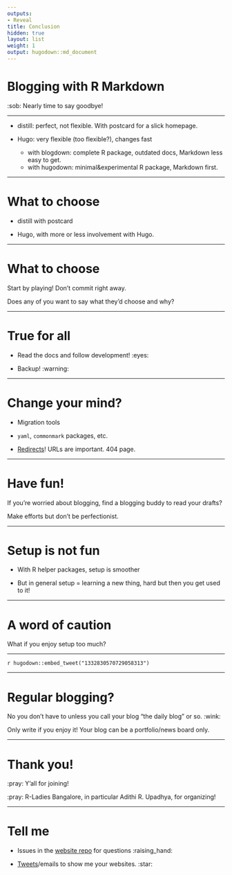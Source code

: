 ```yaml
---
outputs:
- Reveal
title: Conclusion
hidden: true
layout: list
weight: 1
output: hugodown::md_document
---
```


# Blogging with R Markdown

:sob: Nearly time to say goodbye!

---

* distill: perfect, not flexible. With postcard for a slick homepage.

* Hugo: very flexible (too flexible?), changes fast
    * with blogdown: complete R package, outdated docs, Markdown less easy to get.
    * with hugodown: minimal&experimental R package, Markdown first.

---

# What to choose

* distill with postcard

* Hugo, with more or less involvement with Hugo. 

---

# What to choose

Start by playing! Don't commit right away.

Does any of you want to say what they'd choose and why?

---

# True for all

* Read the docs and follow development! :eyes:

* Backup! :warning:

---

# Change your mind?

* Migration tools

* `yaml`, `commonmark` packages, etc.

* [Redirects](https://yihui.org/en/2017/11/301-redirect/)! URLs are important. 404 page.

---

# Have fun!

If you're worried about blogging, find a blogging buddy to read your drafts?

Make efforts but don't be perfectionist.

---

# Setup is not fun

* With R helper packages, setup is smoother

* But in general setup = learning a new thing, hard but then you get used to it!

---

# A word of caution

What if you enjoy setup too much?

---

`r hugodown::embed_tweet("1332830570729058313")`

---

# Regular blogging?

No you don't have to unless you call your blog "the daily blog" or so. :wink:

Only write if you enjoy it! Your blog can be a portfolio/news board only.

---

# Thank you!

:pray: Y'all for joining!

:pray: R-Ladies Bangalore, in particular Adithi R. Upadhya, for organizing!

---

# Tell me

* Issues in the [website repo](https://github.com/maelle/rladies-blr-rmd-blogging/issues) for questions  :raising_hand:

* [Tweets](https://twitter.com/ma_salmon)/emails to show me your websites. :star:

